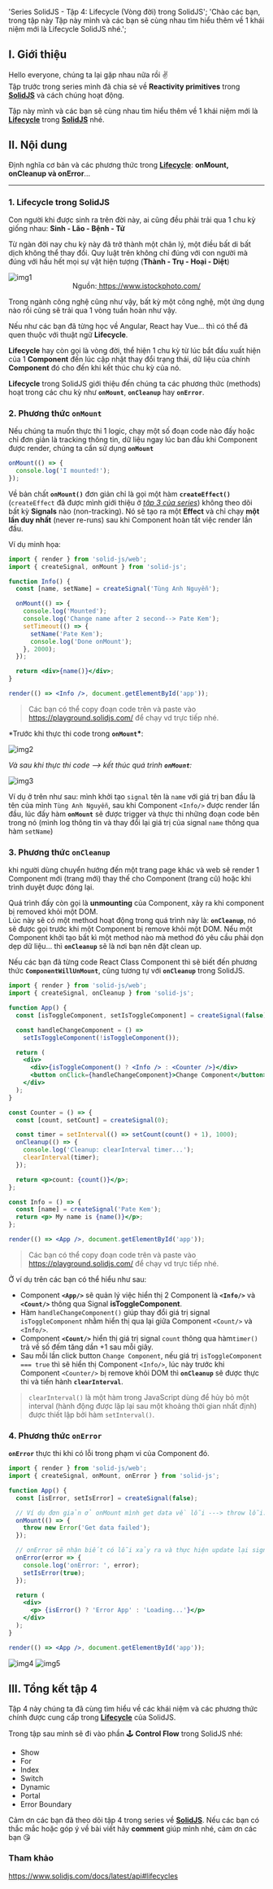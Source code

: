 
  'Series SolidJS - Tập 4: Lifecycle (Vòng đời) trong SolidJS';
  'Chào các bạn, trong tập này Tập này mình và các bạn sẽ cùng nhau tìm hiểu thêm về 1 khái niệm mới là Lifecycle SolidJS nhé.';

## I. Giới thiệu

Hello everyone, chúng ta lại gặp nhau nữa rồi ✌️\
Tập trước trong series mình đã chia sẻ về **Reactivity primitives** trong **[SolidJS](https://www.solidjs.com/)** và cách chúng hoạt động.

Tập này mình và các bạn sẽ cùng nhau tìm hiểu thêm về 1 khái niệm mới là **[Lifecycle](https://www.solidjs.com/docs/latest/api#lifecycles)** trong **[SolidJS](https://www.solidjs.com/)** nhé.

## II. Nội dung

Định nghĩa cơ bản và các phương thức trong **[Lifecycle](https://www.solidjs.com/docs/latest/api#lifecycles)**: **onMount, onCleanup và onError**...

---

### 1. Lifecycle trong SolidJS

Con người khi được sinh ra trên đời này, ai cũng đều phải trải qua 1 chu kỳ giống nhau: **Sinh - Lão - Bệnh - Tử**

Từ ngàn đời nay chu kỳ này đã trở thành một chân lý, một điều bất di bất dịch không thể thay đổi. Quy luật trên không chỉ đúng với con người mà đúng với hầu hết mọi sự vật hiện tượng (**Thành - Trụ - Hoại - Diệt**)

<Image src={img1} alt='img1' />
<div align='center'>
  Nguồn:<a href='https://www.istockphoto.com/'> https://www.istockphoto.com/</a>
</div>

Trong ngành công nghệ cũng như vậy, bất kỳ một công nghệ, một ứng dụng nào rồi cũng sẽ trải qua 1 vòng tuần hoàn như vậy.

Nếu như các bạn đã từng học về Angular, React hay Vue... thì có thể đã quen thuộc với thuật ngữ **Lifecycle**.

**Lifecycle** hay còn gọi là vòng đời, thể hiện 1 chu kỳ từ lúc bắt đầu xuất hiện của 1 **Component** đến lúc cập nhật thay đổi trạng thái, dữ liệu của chính **Component** đó cho đến khi kết thúc chu kỳ của nó.

**Lifecycle** trong SolidJS giới thiệu đến chúng ta các phương thức (methods) hoạt trong các chu kỳ như **`onMount`**, **`onCleanup`** hay **`onError`**.

### 2. Phương thức `onMount`

Nếu chúng ta muốn thực thi 1 logic, chạy một số đoạn code nào đấy hoặc chỉ đơn giản là tracking thông tin, dữ liệu ngay lúc ban đầu khi Component được render, chúng ta cần sử dụng **`onMount`**

```jsx
onMount(() => {
  console.log('I mounted!');
});
```

Về bản chất **`onMount()`** đơn giản chỉ là gọi một hàm **`createEffect()`** (`createEffect` đã được mình giới thiệu ở _[tập 3 của series](https://viblo.asia/p/series-solidjs-tap-3-reactivity-primitives-trong-solidjs-BQyJKjQW4Me)_) không theo dõi bất kỳ **Signals** nào (non-tracking). Nó sẽ tạo ra một **Effect** và chỉ chạy **một lần duy nhất** (never re-runs) sau khi Component hoàn tất việc render lần đầu.

Ví dụ minh họa:

```jsx
import { render } from 'solid-js/web';
import { createSignal, onMount } from 'solid-js';

function Info() {
  const [name, setName] = createSignal('Tùng Anh Nguyễn');

  onMount(() => {
    console.log('Mounted');
    console.log('Change name after 2 second--> Pate Kem');
    setTimeout(() => {
      setName('Pate Kem');
      console.log('Done onMount');
    }, 2000);
  });

  return <div>{name()}</div>;
}

render(() => <Info />, document.getElementById('app'));
```

> Các bạn có thể copy đoạn code trên và paste vào https://playground.solidjs.com/ để chạy vd trực tiếp nhé.

\*Trước khi thực thi code trong **`onMount`\***:

<Image src={img2} alt='img2' />

_Và sau khi thực thi code --> kết thúc quá trình **`onMount`**:_

<Image src={img3} alt='img3' />

Ví dụ ở trên như sau: mình khởi tạo `signal` tên là `name` với giá trị ban đầu là tên của mình `Tùng Anh Nguyễn`, sau khi Component `<Info/>` được render lần đầu, lúc đấy hàm **`onMount`** sẽ được trigger và thực thi những đoạn code bên trong nó (mình log thông tin và thay đổi lại giá trị của signal `name` thông qua hàm `setName`)

### 3. Phương thức `onCleanup`

khi người dùng chuyển hướng đến một trang page khác và web sẽ render 1 Component mới (trang mới) thay thế cho Component (trang cũ) hoặc khi trình duyệt được đóng lại.

Quá trình đấy còn gọi là **unmounting** của Component, xảy ra khi component bị removed khỏi một DOM.\
Lúc này sẽ có một method hoạt động trong quá trình này là: **`onCleanup`**, nó sẽ được gọi trước khi một Component bị remove khỏi một DOM. Nếu một Component khởi tạo bất kì một method nào mà method đó yêu cầu phải dọn dẹp dữ liệu... thì **`onCleanup`** sẽ là nơi bạn nên đặt clean up.

Nếu các bạn đã từng code React Class Component thì sẽ biết đến phương thức **`ComponentWillUnMount`**, cũng tương tự với **`onCleanup`** trong SolidJS.

```jsx
import { render } from 'solid-js/web';
import { createSignal, onCleanup } from 'solid-js';

function App() {
  const [isToggleComponent, setIsToggleComponent] = createSignal(false);

  const handleChangeComponent = () =>
    setIsToggleComponent(!isToggleComponent());

  return (
    <div>
      <div>{isToggleComponent() ? <Info /> : <Counter />}</div>
      <button onClick={handleChangeComponent}>Change Component</button>
    </div>
  );
}

const Counter = () => {
  const [count, setCount] = createSignal(0);

  const timer = setInterval(() => setCount(count() + 1), 1000);
  onCleanup(() => {
    console.log('Cleanup: clearInterval timer...');
    clearInterval(timer);
  });

  return <p>count: {count()}</p>;
};

const Info = () => {
  const [name] = createSignal('Pate Kem');
  return <p> My name is {name()}</p>;
};

render(() => <App />, document.getElementById('app'));
```

> Các bạn có thể copy đoạn code trên và paste vào https://playground.solidjs.com/ để chạy vd trực tiếp nhé.

Ở ví dụ trên các bạn có thể hiểu như sau:

- Component **`<App/>`** sẽ quản lý việc hiển thị 2 Component là **`<Info/>`** và **`<Count/>`** thông qua Signal **isToggleComponent**.
- Hàm `handleChangeComponent()` giúp thay đổi giá trị signal `isToggleComponent` nhằm hiển thị qua lại giữa Component `<Count/>` và `<Info/>`.
- Component **`<Count/>`** hiển thị giá trị signal `count` thông qua hàm`timer()` trả về số đếm tăng dần +1 sau mỗi giây.
- Sau mỗi lần click button `Change Component`, nếu giá trị `isToggleComponent === true` thì sẽ hiển thị Component `<Info/>`, lúc này trước khi Component `<Counter/>` bị remove khỏi DOM thì **`onCleanup`** sẽ được thực thi và tiến hành **`clearInterval`**.

> `clearInterval()` là một hàm trong JavaScript dùng để hủy bỏ một interval (hành động được lặp lại sau một khoảng thời gian nhất định) được thiết lập bởi hàm `setInterval()`.

### 4. Phương thức `onError`

**`onError`** thực thi khi có lỗi trong phạm vi của Component đó.

```jsx
import { render } from 'solid-js/web';
import { createSignal, onMount, onError } from 'solid-js';

function App() {
  const [isError, setIsError] = createSignal(false);

  // Ví dụ đơn giản ở onMount mình get data về lỗi ---> throw lỗi...
  onMount(() => {
    throw new Error('Get data failed');
  });

  // onError sẽ nhận biết có lỗi xảy ra và thực hiện update lại signal isError
  onError(error => {
    console.log('onError: ', error);
    setIsError(true);
  });

  return (
    <div>
      <p> {isError() ? 'Error App' : 'Loading...'}</p>
    </div>
  );
}

render(() => <App />, document.getElementById('app'));
```

<Image src={img4} alt='img4' />

<Image src={img5} alt='img5' />

## III. Tổng kết tập 4

Tập 4 này chúng ta đã cùng tìm hiểu về các khái niệm và các phương thức chính được cung cấp trong **[Lifecycle](https://www.solidjs.com/docs/latest/api#lifecycles)** của SolidJS.

Trong tập sau mình sẽ đi vào phần 🕹️ **Control Flow** trong SolidJS nhé:

- Show
- For
- Index
- Switch
- Dynamic
- Portal
- Error Boundary

Cảm ơn các bạn đã theo dõi tập 4 trong series về **[SolidJS](https://www.solidjs.com/)**. Nếu các bạn có thắc mắc hoặc góp ý về bài viết hãy **comment** giúp mình nhé, cảm ơn các bạn 😘

### Tham khảo

https://www.solidjs.com/docs/latest/api#lifecycles
